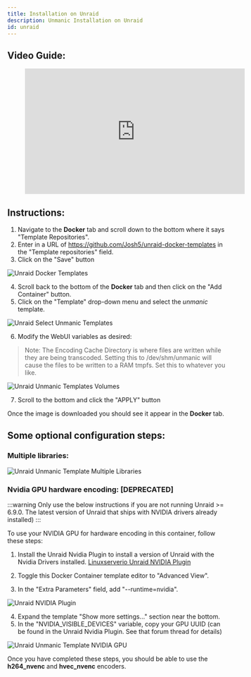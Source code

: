 ```yaml
---
title: Installation on Unraid
description: Unmanic Installation on Unraid
id: unraid
---
```



## Video Guide:

<figure class="video-container">
  <iframe width="500" height="285" src="https://www.youtube.com/embed/ngqixJy6qr8" title="YouTube video player" frameborder="0" allow="accelerometer; autoplay; clipboard-write; encrypted-media; gyroscope; picture-in-picture" allowfullscreen="1"></iframe>
</figure>


## Instructions:

  1. Navigate to the **Docker** tab and scroll down to the bottom where it says "Template Repositories".
  2. Enter in a URL of https://github.com/Josh5/unraid-docker-templates in the "Template repositories" field.
  3. Click on the "Save" button

![Unraid Docker Templates](/img/unraid-docker-templates.png "unraid-docker-templates")


  4. Scroll back to the bottom of the **Docker** tab and then click on the "Add Container" button.
  5. Click on the "Template" drop-down menu and select the *unmanic* template.

![Unraid Select Unmanic Templates](/img/unraid-select-unmanic-template.png "unraid-select-unmanic-template")

  6. Modify the WebUI variables as desired:
  
> Note:
> The Encoding Cache Directory is where files are written while they are being transcoded. 
> Setting this to /dev/shm/unmanic will cause the files to be written to a RAM tmpfs. Set this to whatever you like.

![Unraid Unmanic Templates Volumes](/img/unraid-unmanic-template-volumes.png "unraid-unmanic-template-volumes")

  7. Scroll to the bottom and click the "APPLY" button
 

Once the image is downloaded you should see it appear in the **Docker** tab.


## Some optional configuration steps:

### Multiple libraries:

![Unraid Unmanic Template Multiple Libraries](/img/unraid-unmanic-template-multiple-libraries.png "unraid-unmanic-template-multiple-libraries")

 
### Nvidia GPU hardware encoding: [DEPRECATED]

:::warning
Only use the below instructions if you are not running Unraid >= 6.9.0.
The latest version of Unraid that ships with NVIDIA drivers already installed)
:::


To use your NVIDIA GPU for hardware encoding in this container, follow these steps:

  1. Install the Unraid Nvidia Plugin to install a version of Unraid with the Nvidia Drivers installed.
     [Linuxserverio Unraid NVIDIA Plugin](https://forums.unraid.net/topic/77813-plugin-linuxserverio-unraid-nvidia/)

  2. Toggle this Docker Container template editor to "Advanced View".
  3. In the "Extra Parameters" field, add "--runtime=nvidia".

![Unraid NVIDIA Plugin](/img/unraid-nvidia-plugin_6.8.png "unraid-nvidia-plugin_6.8")

  4. Expand the template "Show more settings..." section near the bottom.
  5. In the "NVIDIA_VISIBLE_DEVICES" variable, copy your GPU UUID (can be found in the Unraid Nvidia Plugin. See that forum thread for details)

![Unraid Unmanic Template NVIDIA GPU](/img/unraid-unmanic-template-nvidia-gpu.png "unraid-unmanic-template-nvidia-gpu")

Once you have completed these steps, you should be able to use the **h264_nvenc** and **hvec_nvenc** encoders.

 

